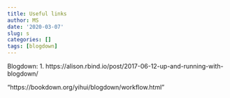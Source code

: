 ```yaml
---
title: Useful links
author: MS
date: '2020-03-07'
slug: s
categories: []
tags: [blogdown]
---
```


Blogdown:
1. https://alison.rbind.io/post/2017-06-12-up-and-running-with-blogdown/

"https://bookdown.org/yihui/blogdown/workflow.html"